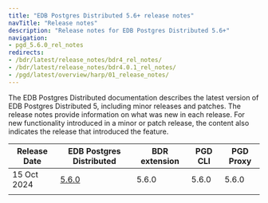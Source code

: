 ```yaml
---
title: "EDB Postgres Distributed 5.6+ release notes"
navTitle: "Release notes"
description: "Release notes for EDB Postgres Distributed 5.6+"
navigation:
- pgd_5.6.0_rel_notes
redirects:
- /bdr/latest/release_notes/bdr4_rel_notes/
- /bdr/latest/release_notes/bdr4.0.1_rel_notes/
- /pgd/latest/overview/harp/01_release_notes/
---
```


The EDB Postgres Distributed documentation describes the latest version of EDB
Postgres Distributed 5, including minor releases and patches. The release notes
provide information on what was new in each release. For new functionality
introduced in a minor or patch release, the content also indicates the release
that introduced the feature.

| Release Date | EDB Postgres Distributed     | BDR extension | PGD CLI | PGD Proxy |
|--------------|------------------------------|---------------|---------|-----------|
| 15 Oct 2024  | [5.6.0](pgd_5.6.0_rel_notes) | 5.6.0         | 5.6.0   | 5.6.0     |
|              |                              |               |         |           |